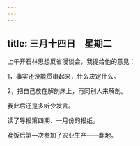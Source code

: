 ```yaml
---
---
---
```

title: 三月十四日　星期二
---




上午开石林思想反省漫谈会，我提给他的意见：

1，事实还没能贯串起来，什么决定什么。

2，把自己放在解剖床上，再同别人来解剖。

我此后还是多听少发言。

读了导报第四期、一月份的报纸。

晚饭后第一次参加了农业生产——翻地。